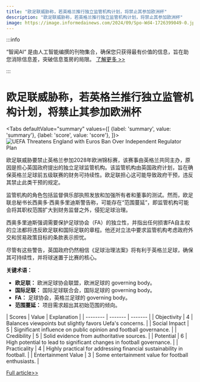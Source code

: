 ```yaml
---
title: "欧足联威胁称，若英格兰推行独立监管机构计划，将禁止其参加欧洲杯"
description: "欧足联威胁称，若英格兰推行独立监管机构计划，将禁止其参加欧洲杯"
image: https://image.informedainews.com/2024/09/Spo-Wd4-1726399049-0.jpg
---
```



:::info

“智闻AI“ 是由人工智能编撰的刊物集合，确保您只获得最有价值的信息，旨在助您消除信息差，突破信息茧房的局限。  [了解更多 >>](/)

:::

# 欧足联威胁称，若英格兰推行独立监管机构计划，将禁止其参加欧洲杯


<Tabs
	defaultValue="summary"
	values={[
	{label: 'summary', value: 'summary'},
	{label: 'score', value: 'score'},
]}>
<TabItem value="summary">
<img
  src="https://image.informedainews.com/2024/09/Spo-Wd4-1726399049-0.jpg"
  alt="UEFA Threatens England with Euros Ban Over Independent Regulator Plan"
/>



欧足联威胁要禁止英格兰参加2028年欧洲锦标赛，该赛事由英格兰共同主办，原因是担心英国政府提出的独立足球监管机构。该监管机构由英国政府计划，旨在确保英格兰足球前五级联赛的财务可持续性。欧足联担心这可能导致政府干预，违反其禁止此类干预的规定。

监管机构的角色包括监督俱乐部执照发放和加强所有者和董事的测试。然而，欧足联总秘书长西奥多·西奥多里迪斯警告称，可能存在“范围蔓延”，即监管机构可能会将其职权范围扩大到财务监督之外，侵犯足球治理。

西奥多里迪斯强调需要保护足球协会（FA）的独立性，并指出任何损害FA自主权的立法都将违反欧足联和国际足联的章程。他还对立法中要求监管机构考虑政府外交和贸易政策目标的条款表示担忧。

尽管有这些警告，英国政府仍然相信《足球治理法案》将有利于英格兰足球，确保其可持续性，并将球迷置于比赛的核心。

**关键术语：**
- **欧足联：** 欧洲足球协会联盟，欧洲足球的 governing body。
- **国际足联：** 国际足球联合会，国际足球的 governing body。
- **FA：** 足球协会，英格兰足球的 governing body。
- **范围蔓延：** 项目需求超出其初始范围的倾向。
</TabItem>
<TabItem value="score">
	| Scores     | Value   | Explanation |
	| -------- | ------- | ------- |
	| Objectivity  | 4    | Balances viewpoints but slightly favors Uefa's concerns.    |
	| Social Impact | 5     | Significant influence on public opinion and football governance.    |
	| Credibility    | 5    | Solid evidence from authoritative sources.    |
	| Potential    | 6    | High potential to lead to significant changes in football governance.    |
	| Practicality    | 4    | Highly practical for addressing financial sustainability in football.    |
	| Entertainment Value    | 3    | Some entertainment value for football enthusiasts.    |
</TabItem>
</Tabs>

[Full article>>](https://www.bbc.com/sport/football/articles/c9wkjnvpy2ko)
